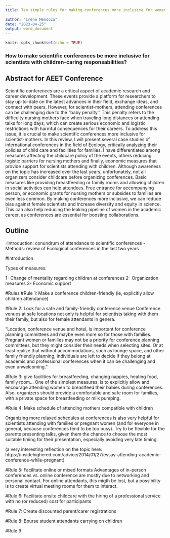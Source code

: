 ```yaml
---
title: Ten simple rules for making conferences more inclusive for women scientists with dependent children
  
author: "Irene Mendoza"
date: "2023-04-25"
output: word_document
---
```


```r
knitr::opts_chunk$set(echo = TRUE)
```

### How to make scientific conferences be more inclusive for scientists with children-caring responsabilities?

## Abstract for AEET Conference

Scientific conferences are a critical aspect of academic research and career development. These events provide a platform for researchers to stay up-to-date on the latest advances in their field, exchange ideas, and connect with peers. However, for scientist-mothers, attending conferences can be challenging due to the "baby penalty." This penalty refers to the difficulty nursing mothers face when traveling long distances or attending talks for long days, which can create serious economic and logistic restrictions with harmful consequences for their careers. To address this issue, it is crucial to make scientific conferences more inclusive for scientist-mothers. In this review, I will present several case studies of international conferences in the field of Ecology, critically analyzing their policies of child care and facilities for families. I have differentiated among measures affecting the childcare policy of the events, others reducing logistic barriers for nursing mothers and finally, economic measures that provide support for scientists attending with children. Although awareness on the topic has increased over the last years, unfortunately, not all organizers consider childcare before organizing conferences. Basic measures like providing breastfeeding or family rooms and allowing children in social activities can help attendees. Free entrance for accompanying person, or economic grants for nursing mothers or subsides to families are even less common. By making conferences more inclusive, we can reduce bias against female scientists and increase diversity and equity in science. This can also help reducing the leaking pipeline of women in the academic career, as conferences are essential for boosting collaborations.

## Outline

-Introduction: conundrum of attendance to scientific conferences
-Methods: review of Ecological conferences in the last two years

#Introduction

Types of measures:

1- Change of mentality regarding children at conferences
2- Organization measures
3- Economic support

#Rules
#Rule 1: Make a conference children-friendly (ie, explicitly allow children attendance)


#Rule 2: Look for a safe and family-friendly conference venue
Conference venues at safe locations not only is helpful for scientists taking with them their family, but also for female attendants in genera.

"Location, conference venue and hotel, is important for conference planning committees and maybe even more so for those with families. Pregnant women or families may not be a priority for conference planning committees, but they might consider their needs when selecting sites. Or at least realize that without accommodations, such as lounge space, and other family friendly planning, individuals are left to decide if they belong at academic and professional conferences when it can be challenging and even unwelcoming."

#Rule 3: give facilities for breastfeeding, changing nappies, heating food, family room...
One of the simplest measures, is to explicitly allow and encourage attending women to breastfeed their babies during conferences. Also, organizers should provide a comfortable and safe room for families, with a private space for breastfeeding or milk pumping.


#Rule 4: Make schedule of attending mothers compatible with children 

Organizing more relaxed schedules at conferences is also very helpful for scientists attending with families or pregnant women (and for everyone in general, because conferences tend to be too busy). Try to be flexible for the parents presenting talks, given them the chance to choose the most suitable timing for their presentation, especially avoiding very late timing. 

(a very interesting reflection on the topic here: https://insidehighered.com/advice/2014/01/27/essay-attending-academic-conference-while-pregnant)

#Rule 5: Facilitate online or mixed formats 
Advantages of in-person conferences vs. online conference are mostly due to networking and personal contact. For online attendants, this migth be lost, but a possibility is to create virtual meeting rooms for them to interact. 

#Rule 6: Facilitate onsite childcare with the hiring of a professional service with no (or reduced) cost for participants

#Rule 7: Create discounted parent/carer registrations

#Rule 8: Bourse student attendants carrying on children

#Rule 9


